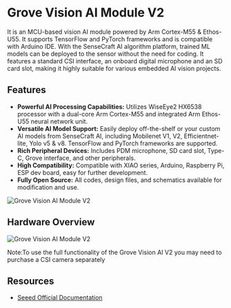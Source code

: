 # Grove Vision AI Module V2

It is an MCU-based vision AI module powered by Arm Cortex-M55 & Ethos-U55. It supports TensorFlow and PyTorch frameworks and is compatible with Arduino IDE. With the SenseCraft AI algorithm platform, trained ML models can be deployed to the sensor without the need for coding. It features a standard CSI interface, an onboard digital microphone and an SD card slot, making it highly suitable for various embedded AI vision projects.

## Features
* **Powerful AI Processing Capabilities:** Utilizes WiseEye2 HX6538 processor with a dual-core Arm Cortex-M55 and integrated Arm Ethos-U55 neural network unit.
* **Versatile AI Model Support:** Easily deploy off-the-shelf or your custom AI models from SenseCraft AI, including Mobilenet V1, V2, Efficientnet-lite, Yolo v5 & v8. TensorFlow and PyTorch frameworks are supported.
* **Rich Peripheral Devices:** Includes PDM microphone, SD card slot, Type-C, Grove interface, and other peripherals.
* **High Compatibility:** Compatible with XIAO series, Arduino, Raspberry Pi, ESP dev board, easy for further development.
* **Fully Open Source:** All codes, design files, and schematics available for modification and use.

![Grove Vision AI Module V2](https://files.seeedstudio.com/wiki/grove-vision-ai-v2/00.jpg)

## Hardware Overview

![Grove Vision AI Module V2](https://files.seeedstudio.com/wiki/grove-vision-ai-v2/15.png)

Note:To use the full functionality of the Grove Vision AI V2 you may need to purchase a CSI camera separately

## Resources

* [Seeed Official Documentation](https://wiki.seeedstudio.com/grove_vision_ai_v2/)
